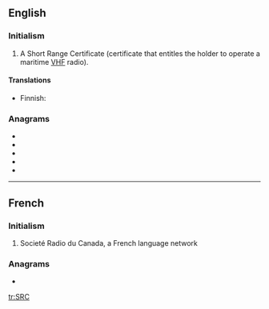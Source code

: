 {{also|src}}
==English==

===Initialism===
{{rfc-header|Initialism}}
{{en-initialism}}

# {{lb|en|nautical}} A Short Range Certificate (certificate that entitles the holder to operate a maritime [[VHF]] radio).

====Translations====
{{trans-top|VHF certificate}}
* Finnish: {{t|fi|rannikkolaivurin radiotodistus}}
{{trans-mid}}
{{trans-bottom}}

===Anagrams===
* {{l|en|CRS}}
* {{l|en|CSR}}
* {{l|en|RCS}}
* {{l|en|RSC}}
* {{l|en|SCR}}

----

==French==

===Initialism===
{{rfc-header|Initialism}}
{{head|fr|initialism}}

# Societé Radio du Canada, a French language network

===Anagrams===
* {{l|fr|CRS}}

[[tr:SRC]]